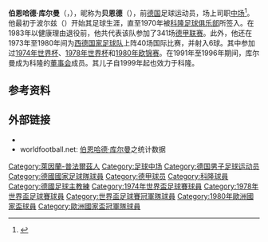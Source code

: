 {{Otheruses|other=名为贝恩德·库尔曼的其他人物|贝恩德·库尔曼}}
{{noteta|G1=足球}}
{{infobox Football biography
| name           = 伯恩哈德·库尔曼
| fullname       = {{lang|de|Bernhard Cullmann}}
| image          = [[File:2011-12-30_Bonn_Telekom-Dome_Cullmanns_(cropped).JPG|210px]]
| birth_date     = {{Birth date and age|1949|11|1|df=y}}
| birth_place    = {{BRD}}[[勒茨韦勒-诺肯塔尔|勒茨韦勒]]<ref>{{de}}{{cite web | url = http://www.roetsweiler-nockenthal.de/59001.html | title = Persönlichkeiten | publisher = roetsweiler-nockenthal.de | accessdate = 2013-05-12 | archive-url = https://web.archive.org/web/20140808085337/http://www.roetsweiler-nockenthal.de/59001.html | archive-date = 2014-08-08 | dead-url = yes }}</ref>
| height         = {{height|m=1.81}}
| currentclub    = 
| position       = [[中场|中场]]
| youthyears1    = 1961–1969
| youthclubs1    = 波尔兹
| years1         = 1970–1984
| clubs1         = [[科隆足球俱乐部|科隆]]
| caps1          = 341
| goals1         = 29
| nationalyears1 = 1972–1973
| nationalteam1  = [[德国21岁以下国家足球队|西德U-23]]
| nationalcaps1  = 3
| nationalgoals1 = 0
| nationalyears2 = 1972–1978
| nationalteam2  = [[德国国家足球二队|西德二队]]
| nationalcaps2  = 5
| nationalgoals2 = 0
| nationalyears3 = 1973–1980
| nationalteam3  = [[西德国家足球队|西德]]
| nationalcaps3  = 40
| nationalgoals3 = 6
| manageryears1  = 
| managerclubs1  = 
}}

'''伯恩哈德·库尔曼'''（{{lang-de|Bernhard Cullmann}}，{{bd|1949年|11月1日|catIdx=Cullmann, Bernhard}}），昵称为'''贝恩德'''（{{lang|de|Bernd}}），前[[德国|德国]]足球运动员，场上司职[[中场|中场]]<ref>{{de}}{{cite web | url = http://www.kicker.de/news/fussball/bundesliga/vereine/1982-83/10461/vereinsspieler_bernhard-cullmann.html | title = Cullmann, Bernhard | publisher = kicker.de | accessdate = 2011-04-10 | archive-date = 2018-03-20 | archive-url = https://web.archive.org/web/20180320230819/http://www.kicker.de/news/fussball/bundesliga/vereine/1982-83/10461/vereinsspieler_bernhard-cullmann.html | dead-url = no }}</ref>。他最初于波尔兹（{{lang|de|SpVgg Porz}}）开始其足球生涯，直至1970年被[[科隆足球俱乐部|科隆足球俱乐部]]所签入。在1983年以健康理由退役前，他共代表该队参加了341场[[德甲联赛|德甲联赛]]。此外，他还在1973年至1980年间为[[西德国家足球队|西德国家足球队]]上阵40场国际比赛，并射入6球。其中参加过[[1974年世界杯|1974年世界杯]]、[[1978年世界杯|1978年世界杯]]和[[1980年欧洲足球锦标赛|1980年欧锦赛]]。在1991年至1996年期间，库尔曼成为科隆的[[董事会|董事会]]成员。其儿子{{link-de|卡斯滕·库尔曼|Carsten Cullmann}}自1999年起也效力于科隆。

== 参考资料 ==
{{reflist}}

==外部链接==
* {{Fussballdaten|cullmannbernhard}}
* worldfootball.net: [http://www.worldfootball.net/spieler_profil/bernd-cullmann/ 伯恩哈德·库尔曼]{{Wayback|url=http://www.worldfootball.net/spieler_profil/bernd-cullmann/ |date=20121010164429 }}之统计数据{{en icon}}

{{Navboxes colour
|title= 德国国家队参赛名单
|bg = white
|fg = black
|list1=
{{1974年世界杯足球赛西德参赛名单}}
{{1978年世界盃足球賽西德參賽名單}}
{{1980年欧洲足球锦标赛西德参赛名单}}
}}

{{DEFAULTSORT:Cullmann, Bernhard}}
[[Category:萊因蘭-普法爾茲人|Category:萊因蘭-普法爾茲人]]
[[Category:足球中场|Category:足球中场]]
[[Category:德国男子足球运动员|Category:德国男子足球运动员]]
[[Category:德國國家足球隊球員|Category:德國國家足球隊球員]]
[[Category:德甲球员|Category:德甲球员]]
[[Category:科隆球員|Category:科隆球員]]
[[Category:德國足球主教練|Category:德國足球主教練]]
[[Category:1974年世界盃足球賽球員|Category:1974年世界盃足球賽球員]]
[[Category:1978年世界盃足球賽球員|Category:1978年世界盃足球賽球員]]
[[Category:世界盃足球賽冠軍隊球員|Category:世界盃足球賽冠軍隊球員]]
[[Category:1980年歐洲國家盃球員|Category:1980年歐洲國家盃球員]]
[[Category:歐洲國家盃冠軍隊球員|Category:歐洲國家盃冠軍隊球員]]
